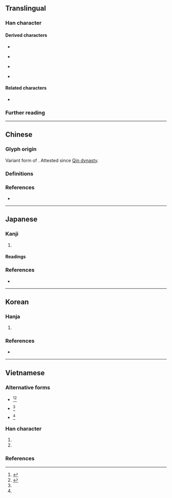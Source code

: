 {{also|強|彊}}
{{character info}}
==Translingual==
{{stroke order|strokes=12}}
{{ja-forms|[[強]]|强|[[強]]}}

===Han character===
{{Han char|rn=57|rad=弓|as=09|sn=12|four=16236|canj=NRLI|ids=⿰弓虽}}

====Derived characters====
* {{l|mul|sc=Hans|[[𠎦]], [[𫮬]], [[𫗳]], [[䃨]], [[镪]], [[繦]]([[𫄶]])}}
* {{l|mul|sc=Hans|[[膙]], [[糨]], [[襁]], [[鏹]], [[嵹]], [[犟]], [[謽]]}} {{q|Exception: Contains {{lang|mul|强}} in mainland China and South Korea. Contains {{l|mul|強}} in other regions}}
* {{l|mul|sc=Hans|[[𠼢]], [[𡠤]], [[摾]], [[漒]], [[𩝽]], [[蔃]], [[勥]], [[𡠥]]}} {{q|Exception: Contains {{lang|mul|强}} in mainland China. Contains {{l|mul|強}} in other regions}}
* {{l|mul|sc=Hans|𣚦}} {{q|Exception: Contains {{lang|mul|强}} in mainland China and Taiwan. Contains {{l|mul|強}} in Hong Kong instead}}

====Related characters====
* {{l|mul|強}} {{q|Orthodox form in [[Traditional Chinese]]}}

===Further reading===
{{Han ref|kx=0360.040|dkj=09822|dj=0676.080|hdz=20999.150|uh=5F3A}}

----

==Chinese==

===Glyph origin===
Variant form of {{zh-l|強*}}. Attested since [[w:Qin dynasty|Qin dynasty]].

===Definitions===
{{zh-see|強|sv}}

===References===
* {{R:twedu|A01258-001}}

----

==Japanese==

===Kanji===
{{ja-kanji|grade=|rs=弓09}}

# {{alternative form of|ja|強||[[strong]]; [[powerful]]; [[potent]]}}

====Readings====
{{ja-readings
|goon=ごう
|kanon=きょう
|kun=つよ-い, つよ-まる, つよ-める, こわ-い, し-いる, あなが-ち
}}

===References===
* {{R:Koseki Moji|111030}}

----

==Korean==

===Hanja===
{{ko-hanja-search}}
{{ko-hanja|강하다|강할|강}}

# {{alternative form of|ko|強||{{hanja form of|강|[[strong]]}}}}

===References===
* {{R:ko:Inmyeongyonghanjapyo|1}}

{{categorize|ko|Hanja variant forms|sort=강}}

----

==Vietnamese==

===Alternative forms===
* {{alter|vi|{{vi-l|強|gượng}}}}<ref name=gdhn>{{vi-ref|Trần (2004).}}</ref><ref name=bonet>{{vi-ref|Bonet (1899).}}</ref>
* {{alter|vi|{{vi-l|強|càng}}}}<ref name=gdhn/>
* {{alter|vi|{{vi-l|[[彊]],[[強]]|cường}}}}<ref name=gdhn/>

===Han character===
{{vi-readings|rs=弓09
|hanviet=cường-tdcndg;tdcntd;gdhn, cưỡng-tdcndg;gdhn
|phienthiet=渠良 cừ lương, 巨兩 cự lưỡng
|nom=gượng-tdcndg;tdcntd;gdhn;bonet, càng-tdcndg;tdcntd;gdhn, cường-tdcndg;tdcntd;gdhn, cưỡng-tdcndg;tdcntd;gdhn, ngượng-tdcndg;gdhn
}}

# {{alternative form of|vi|強||{{han tu form of|cường|[[strong]]}}}}
# {{Nom form of|gượng|[[strained]]; [[forced]]; [[unnatural]]}}

===References===
<references/>